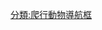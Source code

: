 {{Navbox with collapsible groups
|name = 已滅絕有鱗目
|title =已滅絕[[有鱗目]]
|bodyclass = hlist
|state = {{{state|expanded}}}
|selected = {{{1|}}}
| group1 = {{Nobold|<small>
* 界: [[動物界]]
* 門: [[脊索動物門]]
* 演化支: [[蜥形綱]]
* 亞綱: [[雙孔亞綱]]
* 下綱: [[鱗龍形下綱]]
* 超目: [[鱗龍超目]]
</small>}}
| list1 =
  {{Navbox|subgroup
  | group1 = [[真爬行動物]]
  | list1 =
    {{Navbox|subgroup
    | list1 =
** 參見[[Template:真爬行動物|真爬行動物]]
    | group2 = [[鱗龍形下綱]]
    | list2 =
      {{Navbox|subgroup
      | list1 =
** 參見[[Template:鱗龍形下綱|鱗龍形下綱]]
      | group2 = [[有鱗目]]
      | list2 =
** 見下文↓
      }}
    }}
  }}

|group2 = [[鬣蜥亞目]]
|abbr2 = I.
| image2 =
[[File:Armandisaurus explorator.JPG|140px|''Armandisaurus explorator'']]
|list2 =
{{Navbox|subgroup
|group1 = {{le|端齒鬣蜥類|Acrodonta}}
|list1 =
{{Navbox|subgroup
|list1=
* [[安慶蜥屬]]
* [[長鬚王蜥屬]]
* {{le|婆羅多鬣蜥屬|Bharatagama}}
* {{le|Gueragama}}
* {{le|翔龍屬|Xianglong}}
|group2=[[飛蜥科]]
|list2=
* {{le|印度鬣蜥屬|Indiagama}}
* {{le|蘇拉特鬣蜥屬|Suratagama}}
}}
|group2 = {{le|邊齒鬣蜥類|Pleurodonta}}
|list2 =
{{Navbox|subgroup
|list1 =
* {{le|Anolbanolis}}
* {{le|Suzanniwana}}
* {{le|Uquiasaurus}}
* {{le|西海蜥屬|Xihaina}}
|group2 = [[海帆蜥科]]
|list2 =
* ?{{le|Aciprion}}
* {{le|Babibasiliscus}}
* {{le|蓋塞爾蜥屬|Geiseltaliellus}}
|group3 = {{nowrap|{{extinct}}{{le|戈壁鬣蜥類|Gobiguania}}}}
|list3 =
* {{le|晨蜥屬|Anchaurosaurus}}
* {{le|Ctenomastax}}
* {{le|Igua}}
* {{le|Isodontosaurus}}
* {{le|Polrussia}}
* {{le|Saichangurvel}}
* {{le|鐵木真蜥屬|Temujinia}}
* {{le|Zapsosaurus}}
|group4 = [[美洲鬣蜥科]]
|list4 ={{Navbox|subgroup
|group1 =  {{le|四鱗爪蜥科|Polychrotidae}}
|list1 =
* {{le|抽象鬣蜥屬|Afairiguana}}
|list2 =
* {{le|阿曼德蜥屬|Armandisaurus}}
* {{le|斐濟巨鬣蜥屬|Lapitiguana}}
* {{le|近鬣蜥屬|Pariguana}}
* {{le|Pristiguana}}
* {{le|小鬣蜥屬|Pumilia}}
}}
|group5 = [[角蜥科]]
|list5 =
* {{link-en|Desertiguana}}
}}
|group3 = 其他
|list3 =
{{Navbox|subgroup
|list1 =
* {{le|Brasiliguana}}
* ?{{le|Hoyalacerta}}
* ?{{le|Huehuecuetzpalli}}
* {{le|Swainiguanoides}}
|group2 = {{nowrap|{{extinct}}{{le|阿累吐蜥科|Arretosauridae}}}}
|list2 =
* {{le|阿累吐蜥屬|Arretosaurus}}
* {{le|Dornosaurus}}
* {{le|Ergiliinsaurus}}
* {{le|Khaichinguana}}
|group3 = {{extinct}}{{le|古鬣蜥科|Priscagamidae}}
|list3 =
* {{le|Heterodontagama}}
* {{le|Mimeosaurus}}
* {{le|Phrynosomimus}}
* ?{{le|Pleurodontagama}}
* {{le|古鬣蜥屬|Priscagama}}
}}
}}

|group3 = {{extinct}}{{le|多槽齒蜥類|Polyglyphanodontia}} / {{le|Borioteiioidea}}
|abbr3 = P.
| image3 =
[[File:Polyglyphanodon sternbergi - AMNH - DSC06270.JPG|140px|''Polyglyphanodon sternbergi'']]
|list3 =
{{Navbox|subgroup
|group1 = {{le|Chamopsiidae}}
|list1 =
* {{le|Chamops}}
* {{le|Gerontoseps}}
* {{le|Glyptogenys}}
* {{le|肩齒蜥屬|Harmodontosaurus}}
* {{le|Haptosphenus}}
* {{le|Leptochamops}}
* {{le|Meniscognathus}}
* {{le|Pelsochamops}}
* {{le|Socognathus}}
* {{le|Stypodontosaurus}}
* {{le|Trippenaculus}}
|group2 = {{le|Gilmoreteiidae}} /<br>{{nowrap| "{{le|macrocephalosaurines}}"}}
|list2 = 
* {{le|Gilmoreteius}}
* [[桑島蜥屬]]
* ''[[Macrocephalosaurus]]''
|group3 = {{nowrap|"{{le|Polyglyphanodontines}}"}}
|list3 =
* {{le|Bicuspidon}}
* {{le|Cherminsaurus}}
* {{le|達爾汗蜥屬|Darchansaurus}}
* {{le|Distortodon}}
* {{le|Erdenetesaurus}}
* {{le|Polyglyphanodon}}
* ?{{le|中華蚓蜥屬|Sineoamphisbaena}}
|group4 = 其他
|list4 =
* {{le|亞當蜥屬|Adamisaurus}}
* {{le|富牛氏蜥屬|Funiusaurus}}
* {{le|Gobinatus}}
* {{le|歐巴馬齒蜥屬|Obamadon}}
* ?{{le|Olindalacerta}}
* {{le|Peneteius}}
* {{le|Tchingisaurus}}
* ?{{le|Tijubina}}
* {{le|Tripennaculus}}
}}

|group4 = {{le|石龍子壁虎形類|Scincogekkonomorpha}}
|abbr4 = G.
| image4 =
[[File:Eichstaettisaurus schroederi.JPG|140px|''Eichstaettisaurus schroederi'']]
|list4 =
{{Navbox|subgroup
|group1 = {{le|石龍子壁虎形類|Scincogekkonomorpha}}
|list1 =
{{Navbox|subgroup
|list1 =
* {{le|阿德奧蜥屬|Ardeosaurus}}
* {{le|巴伐利亞蜥屬|Bavarisaurus}}
* {{le|艾希斯特蜥屬|Eichstaettisaurus}}
* {{le|Jucaraseps}}
* {{le|柳樹蜥屬|Liushusaurus}}
* {{le|佩德雷拉蜥屬|Pedrerasaurus}}
* {{le|Scandensia}}
* ?{{le|矢部龍屬|Yabeinosaurus}}
|group2 = [[硬舌亞目|硬<br>舌<br>亞<br>目]]
|list2 =
{{Navbox|subgroup
|group1 = {{le|壁虎形類|Gekkonomorpha}}
|list1 =
{{Navbox|subgroup
|list1 =
* {{le|Norellius}}
|group2 = [[壁虎亞目]]
|list2 =
* {{link-en|Cadurcogekko}}
* {{le|白堊壁虎屬|Cretaceogekko}}
* {{le|戈壁守宮屬|Gobekko}}
* {{le|Hoburogekko}}
* {{le|Yanatarogecko}}
}}
|group2 = {{le|Autarchoglossa}}<br> ({{le|Evansauria}})
|list2 =
{{Navbox|subgroup
|list1 =
* {{le|Parmeosaurus}}
* {{le|Tepexisaurus}}
* ?{{le|Tijubina}}
|group2 = {{nowrap|{{extinct}}?{{le|Bainguidae}}}}
|list2 =
* {{nowrap|?{{le|Bainguis}}}}
* {{le|Eoxanta}}
* {{le|Globaura}}
* {{le|食蟻蜥屬|Myrmecodaptria}}
}}
}}
}}
}}

|group5 = [[石龍子亞目]]
|abbr5 = S.
| image5 =
|list5 =
{{Navbox|subgroup
|group1 = {{link-en|環尾蜥科|Cordyloidea}}
|list1 =
* {{le|Eocordyla}}
* {{le|Ornatocephalus}}
* {{le|Sakurasaurus}}
|group2 = {{le|正蜥總科|Lacertoidea}}
|list2 =
{{Navbox|subgroup
|list1 =
* {{le|Cnodontosaurus}}
* {{le|Paracontogenys}}
* {{le|波白克蜥屬|Purbicella}}
* †?{{le|多槽齒蜥類|Polyglyphanodontia}}
|group2 = [[蚓蜥類]]
|list2 =
{{Navbox|subgroup
|list1 =
* {{le|Oligodontosaurus}}
* {{le|Todrasaurus}}
|group2 = {{le|蚓蜥科|Amphisbaenidae}}
|list2 =
* {{le|Listromycter}}
* {{le|Lophocranion}}
|group3 = [[雙足蚓蜥科]]
|list3 =
* {{link-en|Anniealexandria}}
|group4 = {{le|布蘭蚓蜥科|Blanidae}}
|list4 =
* {{le|Blanosaurus}}
* {{le|Cuvieribaena}}
* {{le|Louisamphisbaena}}
|group5 = {{extinct}}{{le|地底蛇科|Chthonophidae}}
|list5 =
* {{le|地底蛇屬|Chthonophis}}
|group6 = [[佛羅里達蚓蜥科]]
|list6 =
* {{le|始祖蚓蜥屬|Archaerhineura}}
* {{le|Dyticonastis}}
* {{le|Hadrorhineura}}
* {{le|Hyporhina}}
* {{le|Jepsibaena}}
* {{le|大佛羅里達蚓蜥屬|Macrorhineura}}
* {{le|Ototriton}}
* {{le|近佛羅里達蚓蜥屬|Plesiorhineura}}
* {{le|原佛羅里達蚓蜥屬|Protorhineura}}
* {{le|Spathorhynchus}}
|group7 = {{nowrap|{{extinct}}{{le|Polyodontobaenidae}}}}
|list7 =
* {{le|Camptognathosaurus}}
* {{le|Polyodontobaena}}
}}
|group3 = {{nowrap|{{extinct}}{{le|Contogeniidae}}}}
|list3 =
* {{le|Contogenys}}
* {{le|Palaeoscincosaurus}}
* {{le|Utahgenys}}
|group4 = [[蜥蜴科]]
|list4 =
* {{le|Amblyolacerta}}
* {{le|Dormaalisaurus}}
* {{le|Dracaenosaurus}}
* {{le|Escampcerta}}
* {{le|Gracilicerta}}
* {{le|Ligerosaurus}}
* {{le|Maioricalacerta}}
* {{le|Mediolacerta}}
* {{le|近蝎虎屬|Plesiolacerta}}
* {{le|Pseudeumeces}}
* {{le|Pseudolacerta}}
* {{le|Quercycerta}}
|group5 = {{le|鞭尾蜥科|Teiidae}}
|list5 =
* ?{{le|Brevisaurus}}
* {{le|Meyasaurus}}
* {{le|Ptilotodon}}
|group6 = {{extinct}}{{le|Barbatteiidae}}
|list6=
* {{le|Barbatteius}}
* {{le|奧爾達蜥屬|Oardasaurus}}
|group7 = {{le|夜蜥蜴科|Xantusiidae}}
|list7 = 
* {{link-en|Catactegenys}}
* {{link-en|Palepidophyma}}
* {{link-en|Palaeoxantusia}}
}}
|group3 = {{link-en|石龍子總科|Scincoidea}}
|list3 =
{{navbox|subgroup
|list1 =
* {{link-en|Scincoideus}}
* {{link-en|Slavoia}}
|group2 = [[石龍子科]]
|list2 =
* {{link-en|Axonoscincus}}
* {{link-en|Orthoscincus}}
* ?{{le|庇里牛斯蜥屬|Pyrenasaurus}}
}}
|group4 = 其他
|list4 =
{{navbox|subgroup
|list1 =
* {{link-en|Apsgnathus}}
* {{link-en|Calanguban}}
* {{link-en|Chromatogenys}}
* {{link-en|Dakotaseps}}
* {{le|克萊斯崑蜥屬|Kleskunsaurus}}
* {{le|長矛蜥屬|Lonchisaurus}}
* {{link-en|Monocnemodon}}
* {{le|厚頜蜥屬|Pachygenys}}
* {{link-en|Saurillodon}}
* {{link-en|Saurillus}}
* {{link-en|Webbsaurus}}
|group2 = {{nowrap|{{extinct}}{{le|副瘠齒蜥科|Paramacellodidae}}}}
|list2 =
* ?{{le|阿托卡蜥屬|Atokasaurus}}
* {{link-en|Becklesius}}
* {{le|擬貝氏蜥屬|Mimobecklesisaurus}}
* {{link-en|Paramacellodus}}
* ?{{link-en|Parasaurillus}}
* ?{{link-en|Pseudosaurillus}}
* {{link-en|Sharovisaurus}}
}}
}}

|group6 = [[蛇蜥亞目]]
|abbr6 = A.
| image6 =
[[File:Chometokadmon fitzingeri.JPG|140px|''Chometokadmon fitzingeri'']]
|list6 =
{{Navbox|subgroup
|group1 = [[蛇蜥亞目|蛇<br>蜥<br>亞<br>目]]
|list1 ={{Navbox|subgroup
|list1 =
* {{le|Chometokadmon}}
* {{le|始新蝎虎屬|Eolacerta}}
* {{le|Paramacellodus}}
* ?{{le|副巨蜥屬|Paravaranus}}
* ?{{le|矢部龍屬|Yabeinosaurus}}
|group2 = {{le|卡氏蜥類|Carusioidea}}
|list2 =
{{Navbox|subgroup
|list1 =
* {{link-en|卡氏蜥屬|Carusia}}
|group2 = {{le|異蜥科|Xenosauridae}}
|list2 =
* {{le|Entomophontes}}
* {{le|Exostinus}}
* {{le|Restes}}
}}
|group3 = [[蛇蜥科]]
|list3 =
{{Navbox|subgroup
|list1 =
* {{link-en|Odaxosaurus}}
|group2 = {{link-en|蛇蜥亞科|Anguinae}}
|list2 = 
* {{link-en|Headonhillia}}
* {{le|赫爾維蒂蜥屬|Helvetisaurus}}
* {{le|Ophisauriscus}}
* {{le|怒蜥屬|Ragesaurus}}
|group3 = {{link-en|複舌亞科|Diploglossinae}}
|list3 =
* {{link-en|Apodosauriscus}}
* {{link-en|始複舌蜥屬|Eodiploglossus}}
|group4 = [[側褶蜥亞科]]
|list4 =
* {{le|副側褶蜥屬|Paragerrhonotus}}
* {{link-en|Parophisaurus}}
|group5 = {{nowrap|{{extinct}}{{le|Glyptosaurinae}}}}
|list5 =
* {{le|Arpadosaurus}}
* {{le|Melanosaurus}}
* {{le|Gaultia}}
* {{le|Glyptosaurus}}
* {{le|Helodermoides}}
* {{link-en|Odaxosaurus}}
* {{link-en|Paraglyptosaurus}}
* {{link-en|Paraplacosauriops}}
* {{link-en|Peltosaurus}}
* {{link-en|板蜥屬|Placosaurus}}
* {{link-en|Proglyptosaurus}}
* {{link-en|Proxestops}}
* {{link-en|Xestops}}
}}
}}}}

|group7 = [[巨蜥超科]] / {{link-en|厚背下目|Platynota}}
|abbr7 = V.
| image7 =
[[File:Saniwa ensidens.jpg|140px|''Saniwa ensidens'']]
|list7 =
{{Navbox|subgroup
|group1 = 基底巨蜥超科
|list1 =
* {{le|風神蜥屬|Aiolosaurus}}
* {{le|Colpodontosaurus}}
* {{le|多塞特蜥屬|Dorsetisaurus}}
* {{le|始新薩尼瓦蜥屬|Eosaniwa}}
* {{le|原巨蜥屬|Palaeovaranus}}
* {{le|副薩尼瓦蜥屬|Parasaniwa}}
* {{le|Parviderma}}
* {{le|Proplatynotia}}
* {{le|似薩尼瓦蜥屬|Saniwides}}
* {{le|蒂爾瑪蜥屬|Telmasaurus}}
* {{le|加賀仙女蜥屬|Kaganaias}}
|group2 = ?{{link-en|中國鱷蜥類|Shinisauria}}
|list2 =
* {{le|麗泳蜥屬|Bahndwivici}}
* [[大凌河蜥屬]]
* {{le|墨丘羅蜥屬|Merkurosaurus}}
* {{le|原巨蜥龍屬|Provaranosaurus}}
|group3 = ?{{link-en|怪蜥類|Monstersauria}}
|list3 = 
* {{le|Asprosaurus}}
* {{le|Chianghsia}}
* {{le|埃斯特蜥屬|Estesia}}
* {{le|Eurheloderma}}
* {{le|Gobiderma}}
* {{le|Lowesaurus}}
* {{le|古薩尼瓦蜥屬|Palaeosaniwa}}
* {{le|Paraderma}}
* {{le|Primaderma}}
|group4 = ?{{extinct}}[[滄龍超科]]
|list4 =
** 參見 [[Template:滄龍科|滄龍科]]
|group5 = [[婆羅蜥科]]
|list5 =
* {{link-en|Cherminotus}}
|group6 = [[巨蜥科]]
|list6 =
* {{le|敖包蜥屬|Ovoo (genus)}}
* [[薩尼瓦蜥屬]]
|group7 = 其他
|list7 = 
* ?{{le|Arcanosaurus}}
* {{le|Cemeterius}}
* {{le|Dryadissector}}
}}

|group8 = {{le|蠎形類|Pythonomorpha}}
|abbr8 = O.
| image8 =
[[File:Dinilysia NT.jpg|140px|''Dinilysia patagonica'']]
|list8 ={{Navbox|subgroup
|group1 = {{le|蠎形類|Pythonomorpha|蠎<br>形<br>類}}
|list1 ={{Navbox|subgroup
|list1 =
*'''{{extinct}}[[滄龍超科]]?'''
|group2 = {{le|蛇形類|Ophidiomorpha|蛇<br>形<br>類}}
|list2 ={{Navbox|subgroup
|group1 = {{nowrap|{{extinct}}{{le|伸龍科|Dolichosauridae}}}}
|list1 =
* {{le|阿克泰翁龍屬|Acteosaurus}}
* {{le|脹蜥屬|Adriosaurus}}
* {{le|毁蜥屬|Aphanizocnemus}}
* {{le|Pontosaurus}}
* [[伸龙属]]
* {{le|Coniasaurus}}
* {{le|猶太蜥屬|Judeasaurus}}?
* {{le|普米蒂沃蜥屬|Primitivus manduriensis}}
* {{le|四足蛇屬|Tetrapodophis}}?
|list2 ={{Navbox|subgroup
|group1 = {{le|泛蛇類|Ophidia|泛<br>蛇<br>類}}
|list1 ={{Navbox|subgroup
|list1 =
*{{le|錐蛇屬|Coniophis}}
*{{le|惡魔蛇屬|Diablophis}}
*{{le|拉氏蛇屬|Lapparentophis}}
*{{le|葡萄牙蛇屬|Portugalophis}}
*{{le|黎明蛇屬|Eophis}}
*[[真足蛇|真足蛇屬]] ?
*{{le|拿轄蛇屬|Najash}}
*{{le|小盜蛇屬|Parviraptor}}
*{{le|四足蛇屬|Tetrapodophis}}
|group2 = [[厚蛇科]]
|list2 =
*{{le|斯莫里蛇屬|Simoliophis}}
*[[真足蛇|真足蛇屬]]
*[[哈氏蛇|哈氏蛇屬]]
*{{le|中蛇屬|Mesophis}}
*{{le|Pachyophis}}
*[[厚蛇屬]]
|group3 = [[巨蛇科]]
|list3 = 
* {{le|阿拉美巨蟒屬|Alamitophis}}
* [[非洲巨蟒|非洲巨蟒屬]]
* {{le|巨蛇屬|Madtsoia}}
* [[印度古裂口蛇|印度古裂口蛇屬]]
* [[沃那比蛇属]]
* [[天蛇|天蛇屬]]
|group4 = [[蛇|蛇亞目]]
|list4 =
{{Navbox|subgroup
|group1 = {{nowrap|{{extinct}}[[恐蛇科]]}}
|list1 =
* [[恐蛇|恐蛇屬]]
|group2 = {{nowrap|{{extinct}}{{le|古杯蛇科|Palaeophiidae}}}}
|list2 =
* {{le|初蛇屬|Archaeophis}}
* [[古杯蛇屬‎]]
|group3 = [[蚺科]]
|list3 = 
* {{extinct}}{{le|Boavus}}
* {{extinct}}{{le|Eoconstrictor}}
* {{extinct}}[[泰坦巨蟒属]]
|group4 = [[蝰科]]
|list4 =
* {{extinct}}[[民蛇屬]] 
}}}}}}
}}}}}}
|group9 = 分類不詳
|abbr9 = Indet.
|list9 =
* {{le|歌詩達蜥屬|Costasaurus}}
* {{le|拉米亞蜥屬|Lamiasaura}}
* {{le|席勒蜥屬|Schillerosaurus}}
* [[眼齒鳥屬]]?
}}<noinclude>

{{collapsible option}}
[[分類:爬行動物導航框]]
</noinclude>